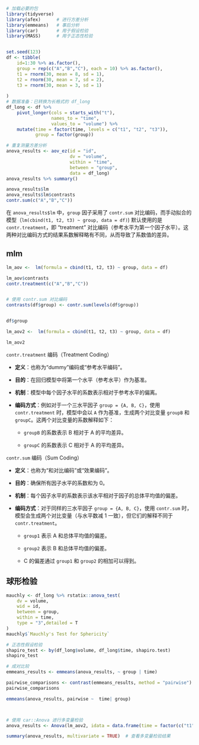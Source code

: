 ```r
# 加载必要的包
library(tidyverse)
library(afex)      # 进行方差分析
library(emmeans)   # 事后分析
library(car)       # 用于假设检验
library(MASS)      # 用于正态性检验


set.seed(123)
df <- tibble(
    id=1:30 %>% as.factor(),
    group = rep(c("A","B","C"), each = 10) %>% as.factor(),
    t1 = rnorm(30, mean = 8, sd = 1),
    t2 = rnorm(30, mean = 7, sd = 2),
    t3 = rnorm(30, mean = 3, sd = 1)
    
)
# 数据准备：已转换为长格式的 df_long
df_long <- df %>%
    pivot_longer(cols = starts_with("t"),
                 names_to = "time",
                 values_to = "volume") %>%
    mutate(time = factor(time, levels = c("t1", "t2", "t3")),
           group = factor(group))


```

```r
# 重复测量方差分析
anova_results <- aov_ez(id = "id", 
                        dv = "volume", 
                        within = "time", 
                        between = "group", 
                        data = df_long)
anova_results %>% summary()


```

```r
anova_results$lm
anova_results$lm$contrasts
contr.sum(c("A","B","C"))
```

在 `anova_results$lm` 中，`group` 因子采用了 `contr.sum` 对比编码，而手动拟合的模型（`lm(cbind(t1, t2, t3) ~ group, data = df)`) 默认使用的是 `contr.treatment`，即 “treatment” 对比编码（参考水平为第一个因子水平）。这两种对比编码方式的结果系数解释略有不同，从而导致了系数值的差异。

## mlm

```r


lm_aov <-  lm(formula = cbind(t1, t2, t3) ~ group, data = df)

lm_aov$contrasts
contr.treatment(c("A","B","C"))


# 使用 contr.sum 对比编码
contrasts(df$group) <- contr.sum(levels(df$group))


df$group

lm_aov2 <-  lm(formula = cbind(t1, t2, t3) ~ group, data = df)

lm_aov2
```

`contr.treatment` 编码（Treatment Coding）

-   **定义**：也称为“dummy”编码或“参考水平编码”。

-   **目的**：在回归模型中将第一个水平（参考水平）作为基准。

-   **机制**：模型中每个因子水平的系数表示相对于参考水平的偏离。

-   **编码方式**：例如对于一个三水平因子 `group = {A, B, C}`，使用 `contr.treatment` 时，模型中会以 `A` 作为基准，生成两个对比变量 `groupB` 和 `groupC`。这两个对比变量的系数解释如下：

    -   `groupB` 的系数表示 B 相对于 A 的平均差异。

    -   `groupC` 的系数表示 C 相对于 A 的平均差异。

`contr.sum` 编码（Sum Coding）

-   **定义**：也称为“和对比编码”或“效果编码”。

-   **目的**：确保所有因子水平的系数和为 0。

-   **机制**：每个因子水平的系数表示该水平相对于因子的总体平均值的偏差。

-   **编码方式**：对于同样的三水平因子 `group = {A, B, C}`，使用 `contr.sum` 时，模型会生成两个对比变量（与水平数减 1 一致），但它们的解释不同于 `contr.treatment`。

    -   `group1` 表示 A 和总体平均值的偏差。

    -   `group2` 表示 B 和总体平均值的偏差。

    -   C 的偏差通过 `group1` 和 `group2` 的相加可以得到。

## 球形检验

```r
mauchly <- df_long %>% rstatix::anova_test(
    dv = volume,
    wid = id,
    between = group,
    within = time,
    type = "3",detailed = T
)
mauchly$`Mauchly's Test for Sphericity`
```

```r
# 正态性假设检验
shapiro_test <- by(df_long$volume, df_long$time, shapiro.test)
shapiro_test

# 成对比较
emmeans_results <- emmeans(anova_results, ~ group | time)

pairwise_comparisons <- contrast(emmeans_results, method = "pairwise")
pairwise_comparisons

emmeans(anova_results, pairwise ~  time| group)



# 使用 car::Anova 进行多变量检验
anova_results <- Anova(lm_aov2, idata = data.frame(time = factor(c("t1", "t2", "t3"))), idesign = ~time, type = "III")

summary(anova_results, multivariate = TRUE)  # 查看多变量检验结果
```

